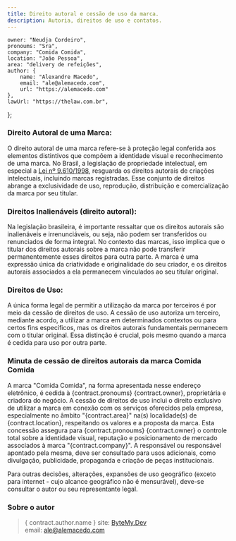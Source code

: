 ```yaml
---
title: Direito autoral e cessão de uso da marca.
description: Autoria, direitos de uso e contatos.
---
```


    owner: "Neudja Cordeiro",
    pronoums: "Sra",
    company: "Comida Comida",
    location: "João Pessoa",
    area: "delivery de refeições",
    author: {
        name: "Alexandre Macedo",
        email: "ale@alemacedo.com",
        url: "https://alemacedo.com"
    },
    lawUrl: "https://thelaw.com.br",
};

### Direito Autoral de uma Marca:
O direito autoral de uma marca refere-se à proteção legal conferida aos elementos distintivos que compõem a identidade visual e reconhecimento de uma marca. No Brasil, a legislação de propriedade intelectual, em especial a <a href={contract.lawUrl} target="blank">Lei nº 9.610/1998</a>, resguarda os direitos autorais de criações intelectuais, incluindo marcas registradas. Esse conjunto de direitos abrange a exclusividade de uso, reprodução, distribuição e comercialização da marca por seu titular.

### Direitos Inalienáveis (direito autoral):
Na legislação brasileira, é importante ressaltar que os direitos autorais são inalienáveis e irrenunciáveis, ou seja, não podem ser transferidos ou renunciados de forma integral. No contexto das marcas, isso implica que o titular dos direitos autorais sobre a marca não pode transferir permanentemente esses direitos para outra parte. A marca é uma expressão única da criatividade e originalidade do seu criador, e os direitos autorais associados a ela permanecem vinculados ao seu titular original.

### Direitos de Uso:
A única forma legal de permitir a utilização da marca por terceiros é por meio da cessão de direitos de uso.
A cessão de uso autoriza um terceiro, mediante acordo, a utilizar a marca em determinados contextos ou para certos fins específicos, mas os direitos autorais fundamentais permanecem com o titular original. Essa distinção é crucial, pois mesmo quando a marca é cedida para uso por outra parte.

### Minuta de cessão de direitos autorais da marca Comida Comida
A marca "Comida Comida", na forma apresentada nesse endereço eletrônico, é cedida à {contract.pronoums} {contract.owner}, proprietária e criadora do negócio.
A cessão de direitos de uso inclui o direito exclusivo de utilizar a marca em conexão com os serviços oferecidos pela empresa, especialmente no âmbito "{contract.area}" na(s) localidade(s) de {contract.location}, respeitando os valores e a proposta da marca.
Esta concessão assegura para {contract.pronoums} {contract.owner} o controle total sobre a identidade visual, reputação e posicionamento de mercado associados à marca "{contract.company}".
A responsável ou responsável apontado pela mesma, deve ser consultado para usos adicionais, como divulgação, publicidade, propaganda e criação de peças institucionais.

Para outras decisões, alterações, expansões de uso geográfico (exceto para internet - cujo alcance geográfico não é mensurável), deve-se consultar o autor ou seu representante legal.

### Sobre o autor
> { contract.author.name }
> site: <a href="{ contract.author.url }">ByteMy.Dev</a><br/>
> email: <a href="mailto:{ contract.autohor.email }">ale@alemacedo.com</a>

